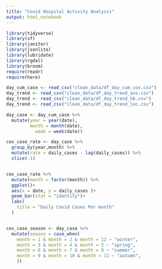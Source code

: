 ```yaml
---
title: "Covid Hospital Activity Analysis"
output: html_notebook
---
```



```r
library(tidyverse)
library(sf)
library(janitor)
library(jsonlite)
library(lubridate)
library(rgdal)
library(broom)
require(readr)
require(here)
```
```r
day_cum_case <- read_csv("clean_data/df_day_cum_cov.csv")
day_trend <- read_csv("clean_data/df_day_trend_ans.csv")
day_trend <- read_csv("clean_data/df_day_trend_hb.csv")
day_trend <- read_csv("clean_data/df_day_trend_loc.csv")

```
```r
day_case <- day_cum_case %>% 
  mutate(year = year(date),
         month = month(date),
           week = week(date))

cov_case_rate <- day_case %>% 
  group_by(year,month) %>% 
  mutate(rate = daily_cases - lag(daily_cases)) %>% 
  slice(-1)


cov_case_rate %>% 
  mutate(month = factor(month)) %>% 
  ggplot()+
  aes(x = date, y = daily_cases )+
  geom_bar(stat = "identity")+
  labs(
    title = "Daily Covid Cases Per month"
  )


cov_case_season <- day_case %>% 
  mutate(season = case_when(
    month = 1 & month = 2 & month = 12 ~ "winter",
    month = 3 & month = 4 & month = 5 ~ "spring",    
    month = 6 & month = 7 & month = 8 ~ "summer",
    month = 9 & month = 10 & month = 11 ~ "autumn",
    ))




```

